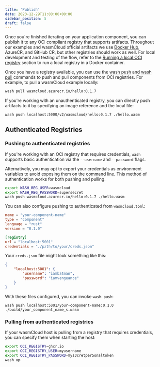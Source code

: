 ```yaml
---
title: 'Publish'
date: 2023-12-29T11:00:00+00:00
sidebar_position: 5
draft: false
---
```


Once you're finished iterating on your application component, you can publish it to any OCI compliant registry that supports artifacts. Throughout our examples and wasmCloud official artifacts we use [Docker Hub](https://hub.docker.com), AzureCR, and GitHub CR, but other registries should work as well. For local development and testing of the flow, refer to the [Running a local OCI registry](/docs/developer/workflow#running-a-local-oci-registry) section to run a local registry in a Docker container.

Once you have a registry available, you can use the [wash push](/docs/cli/#wash-push) and [wash pull](/docs/cli/#wash-pull) commands to push and pull components from OCI registries. For example, to pull a wasmCloud example locally:

```bash
wash pull wasmcloud.azurecr.io/hello:0.1.7
```

If you're working with an unauthenticated registry, you can directly push artifacts to it by specifying an image reference and the local file:

```bash
wash push localhost:5000/v2/wasmcloud/hello:0.1.7 ./hello.wasm
```

## Authenticated Registries

### Pushing to authenticated registries

If you're working with an OCI registry that requires credentials, `wash` supports basic authentication via the `--username` and `--password` flags.

Alternatively, you may opt to export your credentials as environment variables to avoid exposing them on the command line. This method of authentication works for both pushing and pulling.

```bash
export WASH_REG_USER=wasmcloud
export WASH_REG_PASSWORD=supersecret
wash push wasmcloud.azurecr.io/hello:0.1.7 ./hello.wasm
```

You can also configure pushing to authenticated from `wasmcloud.toml`:

```toml
name = "your-component-name"
type = "component"
language = "rust"
version = "0.1.0"

[registry]
url = "localhost:5001"
credentials = "./path/to/your/creds.json"
```

Your `creds.json` file might look something like this:

```json
{
    "localhost:5001": {
        "username": "iambatman",
        "password": "iamvengeance"
    }
}
```

With these files configured, you can invoke `wash push`:

```console
wash push localhost:5001/your-component-name:0.1.0 ./build/your_component_name_s.wasm
```

### Pulling from authenticated registries

If your wasmCloud host is pulling from a registry that requires credentials, you can specify them when starting the host:

```bash
export OCI_REGISTRY=ghcr.io
export OCI_REGISTRY_USER=myusername
export OCI_REGISTRY_PASSWORD=mys3cretper5onaltoken
wash up
```
